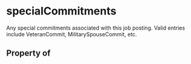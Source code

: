 # specialCommitments

Any special commitments associated with this job posting. Valid entries include VeteranCommit, MilitarySpouseCommit, etc.

## Property of




